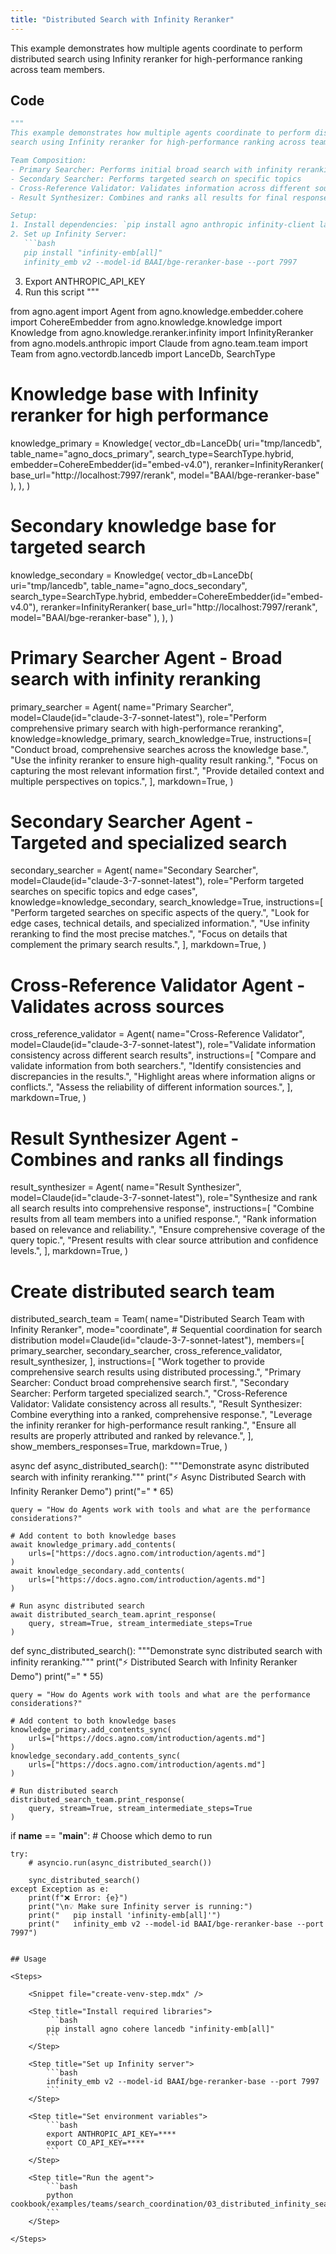 ```yaml
---
title: "Distributed Search with Infinity Reranker"
---
```


This example demonstrates how multiple agents coordinate to perform distributed search using Infinity reranker for high-performance ranking across team members.

## Code

```python cookbook/examples/teams/search_coordination/03_distributed_infinity_search.py
"""
This example demonstrates how multiple agents coordinate to perform distributed
search using Infinity reranker for high-performance ranking across team members.

Team Composition:
- Primary Searcher: Performs initial broad search with infinity reranking
- Secondary Searcher: Performs targeted search on specific topics
- Cross-Reference Validator: Validates information across different sources
- Result Synthesizer: Combines and ranks all results for final response

Setup:
1. Install dependencies: `pip install agno anthropic infinity-client lancedb`
2. Set up Infinity Server:
   ```bash
   pip install "infinity-emb[all]"
   infinity_emb v2 --model-id BAAI/bge-reranker-base --port 7997
   ```
3. Export ANTHROPIC_API_KEY
4. Run this script
"""

from agno.agent import Agent
from agno.knowledge.embedder.cohere import CohereEmbedder
from agno.knowledge.knowledge import Knowledge
from agno.knowledge.reranker.infinity import InfinityReranker
from agno.models.anthropic import Claude
from agno.team.team import Team
from agno.vectordb.lancedb import LanceDb, SearchType

# Knowledge base with Infinity reranker for high performance
knowledge_primary = Knowledge(
    vector_db=LanceDb(
        uri="tmp/lancedb",
        table_name="agno_docs_primary",
        search_type=SearchType.hybrid,
        embedder=CohereEmbedder(id="embed-v4.0"),
        reranker=InfinityReranker(
            base_url="http://localhost:7997/rerank", model="BAAI/bge-reranker-base"
        ),
    ),
)

# Secondary knowledge base for targeted search
knowledge_secondary = Knowledge(
    vector_db=LanceDb(
        uri="tmp/lancedb",
        table_name="agno_docs_secondary",
        search_type=SearchType.hybrid,
        embedder=CohereEmbedder(id="embed-v4.0"),
        reranker=InfinityReranker(
            base_url="http://localhost:7997/rerank", model="BAAI/bge-reranker-base"
        ),
    ),
)

# Primary Searcher Agent - Broad search with infinity reranking
primary_searcher = Agent(
    name="Primary Searcher",
    model=Claude(id="claude-3-7-sonnet-latest"),
    role="Perform comprehensive primary search with high-performance reranking",
    knowledge=knowledge_primary,
    search_knowledge=True,
    instructions=[
        "Conduct broad, comprehensive searches across the knowledge base.",
        "Use the infinity reranker to ensure high-quality result ranking.",
        "Focus on capturing the most relevant information first.",
        "Provide detailed context and multiple perspectives on topics.",
    ],
    markdown=True,
)

# Secondary Searcher Agent - Targeted and specialized search
secondary_searcher = Agent(
    name="Secondary Searcher",
    model=Claude(id="claude-3-7-sonnet-latest"),
    role="Perform targeted searches on specific topics and edge cases",
    knowledge=knowledge_secondary,
    search_knowledge=True,
    instructions=[
        "Perform targeted searches on specific aspects of the query.",
        "Look for edge cases, technical details, and specialized information.",
        "Use infinity reranking to find the most precise matches.",
        "Focus on details that complement the primary search results.",
    ],
    markdown=True,
)

# Cross-Reference Validator Agent - Validates across sources
cross_reference_validator = Agent(
    name="Cross-Reference Validator",
    model=Claude(id="claude-3-7-sonnet-latest"),
    role="Validate information consistency across different search results",
    instructions=[
        "Compare and validate information from both searchers.",
        "Identify consistencies and discrepancies in the results.",
        "Highlight areas where information aligns or conflicts.",
        "Assess the reliability of different information sources.",
    ],
    markdown=True,
)

# Result Synthesizer Agent - Combines and ranks all findings
result_synthesizer = Agent(
    name="Result Synthesizer",
    model=Claude(id="claude-3-7-sonnet-latest"),
    role="Synthesize and rank all search results into comprehensive response",
    instructions=[
        "Combine results from all team members into a unified response.",
        "Rank information based on relevance and reliability.",
        "Ensure comprehensive coverage of the query topic.",
        "Present results with clear source attribution and confidence levels.",
    ],
    markdown=True,
)

# Create distributed search team
distributed_search_team = Team(
    name="Distributed Search Team with Infinity Reranker",
    mode="coordinate",  # Sequential coordination for search distribution
    model=Claude(id="claude-3-7-sonnet-latest"),
    members=[
        primary_searcher,
        secondary_searcher,
        cross_reference_validator,
        result_synthesizer,
    ],
    instructions=[
        "Work together to provide comprehensive search results using distributed processing.",
        "Primary Searcher: Conduct broad comprehensive search first.",
        "Secondary Searcher: Perform targeted specialized search.",
        "Cross-Reference Validator: Validate consistency across all results.",
        "Result Synthesizer: Combine everything into a ranked, comprehensive response.",
        "Leverage the infinity reranker for high-performance result ranking.",
        "Ensure all results are properly attributed and ranked by relevance.",
    ],
    show_members_responses=True,
    markdown=True,
)


async def async_distributed_search():
    """Demonstrate async distributed search with infinity reranking."""
    print("⚡ Async Distributed Search with Infinity Reranker Demo")
    print("=" * 65)

    query = "How do Agents work with tools and what are the performance considerations?"

    # Add content to both knowledge bases
    await knowledge_primary.add_contents(
        urls=["https://docs.agno.com/introduction/agents.md"]
    )
    await knowledge_secondary.add_contents(
        urls=["https://docs.agno.com/introduction/agents.md"]
    )

    # Run async distributed search
    await distributed_search_team.aprint_response(
        query, stream=True, stream_intermediate_steps=True
    )


def sync_distributed_search():
    """Demonstrate sync distributed search with infinity reranking."""
    print("⚡ Distributed Search with Infinity Reranker Demo")
    print("=" * 55)

    query = "How do Agents work with tools and what are the performance considerations?"

    # Add content to both knowledge bases
    knowledge_primary.add_contents_sync(
        urls=["https://docs.agno.com/introduction/agents.md"]
    )
    knowledge_secondary.add_contents_sync(
        urls=["https://docs.agno.com/introduction/agents.md"]
    )

    # Run distributed search
    distributed_search_team.print_response(
        query, stream=True, stream_intermediate_steps=True
    )


if __name__ == "__main__":
    # Choose which demo to run

    try:
        # asyncio.run(async_distributed_search())

        sync_distributed_search()
    except Exception as e:
        print(f"❌ Error: {e}")
        print("\n💡 Make sure Infinity server is running:")
        print("   pip install 'infinity-emb[all]'")
        print("   infinity_emb v2 --model-id BAAI/bge-reranker-base --port 7997")
```

## Usage

<Steps>

    <Snippet file="create-venv-step.mdx" />

    <Step title="Install required libraries">
        ```bash
        pip install agno cohere lancedb "infinity-emb[all]"
        ```
    </Step>

    <Step title="Set up Infinity server">
        ```bash
        infinity_emb v2 --model-id BAAI/bge-reranker-base --port 7997
        ```
    </Step>

    <Step title="Set environment variables">
        ```bash
        export ANTHROPIC_API_KEY=****
        export CO_API_KEY=****
        ```
    </Step>

    <Step title="Run the agent">
        ```bash
        python cookbook/examples/teams/search_coordination/03_distributed_infinity_search.py
        ```
    </Step>

</Steps>